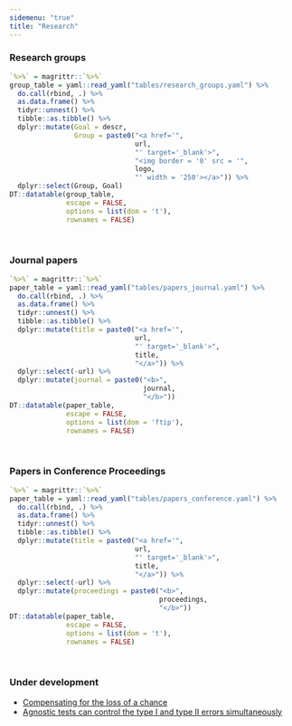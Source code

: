 ```yaml
---
sidemenu: "true"
title: "Research"
---
```


### Research groups

```r
`%>%` = magrittr::`%>%`
group_table = yaml::read_yaml("tables/research_groups.yaml") %>% 
  do.call(rbind, .) %>% 
  as.data.frame() %>% 
  tidyr::unnest() %>%
  tibble::as.tibble() %>%
  dplyr::mutate(Goal = descr,
                Group = paste0("<a href='",
                               url,
                               "' target='_blank'>",
                               "<img border = '0' src = '",
                               logo,
                               "' width = '250'></a>")) %>%
  dplyr::select(Group, Goal)
DT::datatable(group_table,
              escape = FALSE,
              options = list(dom = 't'),
              rownames = FALSE)
```

<br/>

### Journal papers

```r
`%>%` = magrittr::`%>%`
paper_table = yaml::read_yaml("tables/papers_journal.yaml") %>% 
  do.call(rbind, .) %>% 
  as.data.frame() %>% 
  tidyr::unnest() %>%
  tibble::as.tibble() %>%
  dplyr::mutate(title = paste0("<a href='",
                               url,
                               "' target='_blank'>",
                               title,
                               "</a>")) %>%
  dplyr::select(-url) %>%
  dplyr::mutate(journal = paste0("<b>",
                                 journal,
                                 "</b>"))
DT::datatable(paper_table,
              escape = FALSE,
              options = list(dom = 'ftip'),
              rownames = FALSE)
```

<br/>

### Papers in Conference Proceedings

```r
`%>%` = magrittr::`%>%`
paper_table = yaml::read_yaml("tables/papers_conference.yaml") %>% 
  do.call(rbind, .) %>% 
  as.data.frame() %>% 
  tidyr::unnest() %>%
  tibble::as.tibble() %>%
  dplyr::mutate(title = paste0("<a href='",
                               url,
                               "' target='_blank'>",
                               title,
                               "</a>")) %>%
  dplyr::select(-url) %>%
  dplyr::mutate(proceedings = paste0("<b>",
                                     proceedings,
                                     "</b>"))
DT::datatable(paper_table,
              escape = FALSE,
              options = list(dom = 't'),
              rownames = FALSE)
```

<br/>

### Under development

- [Compensating for the loss of a chance](https://arxiv.org/abs/1412.1501){target="_blank"}
- [Agnostic tests can control the type I and type II errors simultaneously](https://arxiv.org/abs/1805.04620){target="_blank"}
